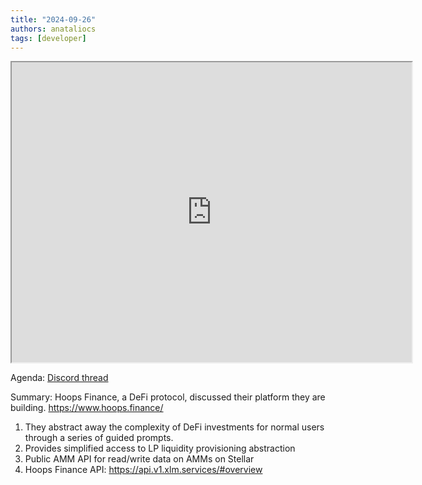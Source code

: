 ```yaml
---
title: "2024-09-26"
authors: anataliocs
tags: [developer]
---
```


<iframe
  src="https://drive.google.com/file/d/1gV-4lV32eN5R5rvtK5SY3aH1FVcbwI7D/preview"
  width="640"
  height="480"
  allow="autoplay"
></iframe>

Agenda: [Discord thread](https://discord.com/channels/897514728459468821/900374272751591424/1288890126038208532)

Summary: Hoops Finance, a DeFi protocol, discussed their platform they are building. https://www.hoops.finance/

1. They abstract away the complexity of DeFi investments for normal users through a series of guided prompts.
2. Provides simplified access to LP liquidity provisioning abstraction
3. Public AMM API for read/write data on AMMs on Stellar
4. Hoops Finance API: https://api.v1.xlm.services/#overview
